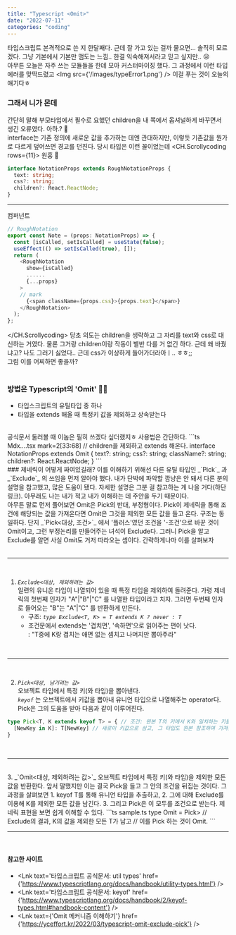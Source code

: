 ```yaml
---
title: "Typescript <Omit>"
date: "2022-07-11"
categories: "coding"
---
```


타입스크립트 본격적으로 쓴 지 한달째다. 근데 잘 가고 있는 걸까 물으면... 솔직히 모르겠다. 그냥 기본에서 기본만 맴도는 느낌.. 한결 익숙해져서라고 믿고 싶지만.. 😢
<br/>
아무튼 오늘은 자주 쓰는 모듈들을 한데 모아 커스터마이징 했다. 그 과정에서 이런 타입 에러를 맞딱드렸고
<Img src={'/images/typeError1.png'} />
이걸 푸는 것이 오늘의 얘기다ㅎ
<br/>

### 그래서 니가 몬데
간단히 말해 부모타입에서 필수로 요했던 children을 내 쪽에서 옵셔널하게 바꾸면서 생긴 오류였다. 아하.? 🤔  
interface는 기존 정의에 새로운 값을 추가하는 데엔 관대하지만, 이렇듯 기존값을 뭔가로 다르게 덮어쓰면 경고를 던진다. 당시 타입은 이런 꼴이었는데
<CH.Scrollycoding rows={11}>
  원흉 👾
  ```ts MdxComponents.tsx focus=4 
  interface NotationProps extends RoughNotationProps {
    text: string;
    css?: string;
    children?: React.ReactNode;
  }
  ```
  ---
  컴퍼넌트
  ```ts Mdx....tsx mark=2[29:41]
  // RoughNotation
  export const Note = (props: NotationProps) => {
    const [isCalled, setIsCalled] = useState(false);
    useEffect(() => setIsCalled(true), []);
    return (
      <RoughNotation
        show={isCalled}
        ......
        {...props}
      >
      // mark
        {<span className={props.css}>{props.text}</span>}
      </RoughNotation>
    );
  };
  ```
</CH.Scrollycoding>
당초 의도는 children을 생략하고 그 자리를 text와 css로 대신하는 거였다. 물론 그거랑 children이랑 작동이 별반 다를 거 없긴 하다. 근데 왜 바꿨냐고? 나도 그러기 싫었다.. 근데 css가 이상하게 들어가더라아ㅣ.. ㅎㅎ;;   
그럼 이를 어찌하면 좋을까?
<br/><br/>

### 방법은 Typescript의 'Omit' 💨💨
- 타입스크립트의 유틸타입 중 하나
- 타입을 extends 해올 때 <Note animationDelay={700}>특정키 값을 제외</Note>하고 상속받는다
<br/>
공식문서 둘러볼 때 이놈은 필히 쓰겠다 싶더랬지ㅎ 사용법은 간단하다.
```ts Mdx....tsx mark=2[33:68]
// children을 제외하고 extends 해온다.
interface NotationProps extends Omit<RoughNotationProps, "children"> {
  text?: string;
  css?: string;
  className?: string;
  children?: React.ReactNode;
} 
```
<br/>
### 제네릭이 어떻게 짜여있길래?
이를 이해하기 위해선 다른 유틸 타입인 _`Pick`_ 과 _`Exclude`_ 의 쓰임을 먼저 알아야 했다. 내가 단박에 파악할 깜냥은 안 돼서 다른 분의 설명을 참고했고, 많은 도움이 됐다. 자세한 설명은 그분 걸 참고하는 게 나을 거다(하단링크). 아무래도 나는 내가 적고 내가 이해하는 데 주안을 두기 때문이다.  
<br/>
아무튼 말로 먼저 풀어보면 Omit은 Pick의 반대, 부정형이다. Pick이 제네릭을 통해 조건에 해당되는 값을 가져온다면 Omit은 그것을 제외한 모든 값을 들고 온다. 구조는 동일하다. 단지 _`Pick<대상, 조건>`_ 에서 '플러스'였던 조건을 '-조건'으로 바꾼 것이 Omit이고, 그런 부정논리를 만들어주는 녀석이 Exclude다. 그러니 Pick을 알고 Exclude를 알면 사실 Omit도 거저 따라오는 셈이다.  
간략하게나마 이를 살펴보자
<br/>
<br/>
<hr/>
<br/>

1. _`Exclude<대상, 제외하려는 값>`_  
  일련의 <Note type="circle" color="orange" animationDelay={1000}>유니온 타입</Note>이 나열되어 있을 때 특정 타입을 제외하여 돌려준다. 가령 제네릭의 첫번째 인자가 "A"|"B"|"C" 를 나열한 타입이라고 치자. 그러면 두번째 인자로 들어오는 "B"는 "A"|"C" 를 반환하게 만든다.  
    - 구조: _`type Exclude<T, K> = T extends K ? never : T`_
    - 조건문에서 extends는 '겹치면', '속하면'으로 읽어주는 편이 낫다.  
    : "T중에 K랑 겹치는 애면 없는 셈치고 나머지만 뽑아주라"
<br/>
<hr/>
<br/>
  
2. _`Pick<대상, 남기려는 값>`_  
<Note type="circle" color="orange" animationDelay={1000}>오브젝트 타입</Note>에서 특정 키(와 타입)을 뽑아낸다.  
_`keyof`_ 는 오브젝트에서 키값을 뽑아내 유니언 타입으로 나열해주는 operator다. Pick은 그의 도움을 받아 다음과 같이 이루어진다.
```ts sample.ts
type Pick<T, K extends keyof T> = { // 조건: 원본 T의 키에서 K와 일치하는 키들을
  [NewKey in K]: T[NewKey] // 새로이 키값으로 삼고, 그 타입도 원본 참조하여 가져옴
}
```
<br/>
<hr/>
<br/> 
3. _`Omit<대상, 제외하려는 값>`_  
<Note type="circle" color="orange" animationDelay={1000}>오브젝트 타입</Note>에서 특정 키(와 타입)을 제외한 모든 값을 반환한다. 앞서 말했지만 이는 결국 Pick을 들고 그 안의 조건을 뒤집는 것이다. 그 과정을 살펴보면
    1. keyof T를 통해 유니언 타입을 추출하고,  
    2. 그에 대해 Exclude를 이용해 K를 제외한 모든 값을 남긴다.  
    3. 그리고 Pick은 이 모두를 조건으로 받는다.  
  제네릭 표현을 보면 쉽게 이해할 수 있다.
```ts sample.ts
type Omit<T, K> = Pick<T, Exclude<keyof T, K>>
// Exclude<keyof T, K>의 결과, K의 값을 제외한 모든 T가 남고
// 이를 Pick 하는 것이 Omit.
```
<br/>
<hr/>
<br/>


#### 참고한 사이트
- <Lnk text='타입스크립트 공식문서: util types' href={'https://www.typescriptlang.org/docs/handbook/utility-types.html'} />
- <Lnk text='타입스크립트 공식문서: keyof' href={'https://www.typescriptlang.org/docs/handbook/2/keyof-types.html#handbook-content'} />
- <Lnk text={'Omit 메커니즘 이해하기'} href={'https://yceffort.kr/2022/03/typescript-omit-exclude-pick'} />
